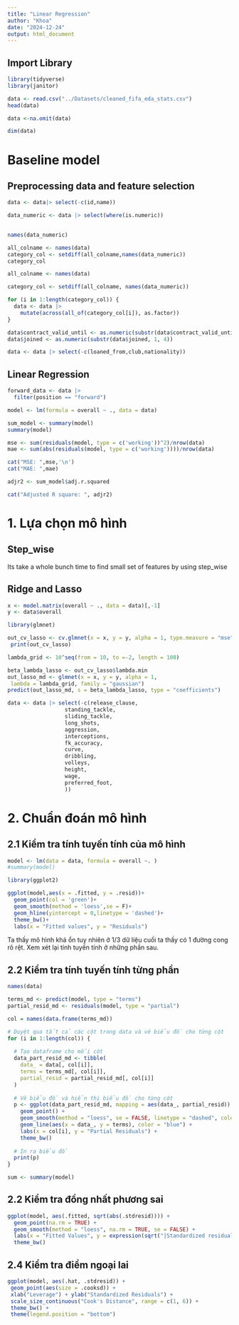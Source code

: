 ```yaml
---
title: "Linear Regression"
author: "Khoa"
date: "2024-12-24"
output: html_document
---
```


## Import Library

```r
library(tidyverse)
library(janitor)

```

```r
data <- read.csv("../Datasets/cleaned_fifa_eda_stats.csv")
head(data)


```

```r
data <-na.omit(data)
```

```r
dim(data)
```

# Baseline model

## Preprocessing data and feature selection

```r
data <- data|> select(-c(id,name))

```

```r
data_numeric <- data |> select(where(is.numeric))
                               
```

```r
names(data_numeric)
```

```r
all_colname <- names(data)
category_col <- setdiff(all_colname,names(data_numeric))
category_col
```

```r
all_colname <- names(data)

category_col <- setdiff(all_colname, names(data_numeric))

for (i in 1:length(category_col)) {
  data <- data |>
    mutate(across(all_of(category_col[i]), as.factor))
}
```

```r
data$contract_valid_until <- as.numeric(substr(data$contract_valid_until, 1, 4))
data$joined <- as.numeric(substr(data$joined, 1, 4))


```

```r
data <- data |> select(-c(loaned_from,club,nationality))
```

## Linear Regression
```r
forward_data <- data |>
  filter(position == "forward")
```

```r
model <- lm(formula = overall ~ ., data = data)

```

```r
sum_model <- summary(model)
summary(model)
```

```r
mse <- sum(residuals(model, type = c('working'))^2)/nrow(data)
mae <- sum(abs(residuals(model, type = c('working'))))/nrow(data)

cat("MSE: ",mse,'\n')
cat("MAE: ",mae)
```

```r
adjr2 <- sum_model$adj.r.squared

cat("Adjusted R square: ", adjr2)
```

# 1. Lựa chọn mô hình

## Step_wise

Its take a whole bunch time to find small set of features by using step_wise

## Ridge and Lasso

```r
x <- model.matrix(overall ~ ., data = data)[,-1]
y <- data$overall
```

```r
library(glmnet)
```

```r
out_cv_lasso <- cv.glmnet(x = x, y = y, alpha = 1, type.measure = "mse", nfolds = 5,family = "gaussian")
 print(out_cv_lasso)
```

```r
lambda_grid <- 10^seq(from = 10, to =-2, length = 100)
```

```r
beta_lambda_lasso <- out_cv_lasso$lambda.min
out_lasso_md <- glmnet(x = x, y = y, alpha = 1,
 lambda = lambda_grid, family = "gaussian")
predict(out_lasso_md, s = beta_lambda_lasso, type = "coefficients")
```

```r
data <- data |> select(-c(release_clause,
                  standing_tackle,
                  sliding_tackle,
                  long_shots,          
                  aggression,         
                  interceptions,
                  fk_accuracy,
                  curve,
                  dribbling,
                  volleys,
                  height,
                  wage,
                  preferred_foot,
                  ))
```

# 2. Chuẩn đoán mô hình

## 2.1 Kiểm tra tính tuyến tính của mô hình

```r
model <- lm(data = data, formula = overall ~. )
#summary(model)
```

```r
library(ggplot2)

ggplot(model,aes(x = .fitted, y = .resid))+
  geom_point(col = 'green')+
  geom_smooth(method = 'loess',se = F)+
  geom_hline(yintercept = 0,linetype = 'dashed')+
  theme_bw()+
  labs(x = "Fitted values", y = "Residuals")
```

Ta thấy mô hình khá ổn tuy nhiên ở 1/3 dữ liệu cuối ta thấy có 1 đường cong rõ rệt. Xem xét lại tính tuyến tính ở những phần sau.

## 2.2 Kiểm tra tính tuyến tính từng phần

```r
names(data)
```

```r
terms_md <- predict(model, type = "terms")
partial_resid_md <- residuals(model, type = "partial")

col = names(data.frame(terms_md))

# Duyệt qua tất cả các cột trong data và vẽ biểu đồ cho từng cột
for (i in 1:length(col)) {
  
  # Tạo dataframe cho mỗi cột
  data_part_resid_md <- tibble(
    data_ = data[, col[i]],
    terms = terms_md[, col[i]],
    partial_resid = partial_resid_md[, col[i]]
  )
  
  # Vẽ biểu đồ và hiển thị biểu đồ cho từng cột
  p <- ggplot(data_part_resid_md, mapping = aes(data_, partial_resid)) +
    geom_point() +
    geom_smooth(method = "loess", se = FALSE, linetype = "dashed", color = "forestgreen") +
    geom_line(aes(x = data_, y = terms), color = "blue") +
    labs(x = col[i], y = "Partial Residuals") +
    theme_bw()
  
  # In ra biểu đồ
  print(p)
}

```

```r
sum <- summary(model)
```

## 2.2 Kiểm tra đồng nhất phương sai

```r
ggplot(model, aes(.fitted, sqrt(abs(.stdresid)))) +
  geom_point(na.rm = TRUE) +
  geom_smooth(method = "loess", na.rm = TRUE, se = FALSE) +
  labs(x = "Fitted Values", y = expression(sqrt("|Standardized residuals|"))) +
  theme_bw()
```

## 2.4 Kiểm tra điểm ngoại lai

```r
ggplot(model, aes(.hat, .stdresid)) +
 geom_point(aes(size = .cooksd)) +
 xlab("Leverage") + ylab("Standardized Residuals") +
 scale_size_continuous("Cook's Distance", range = c(1, 6)) +
 theme_bw() +
 theme(legend.position = "bottom")
```

```r
```
